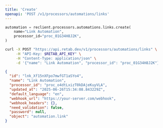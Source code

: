 ```yaml
---
title: 'Create'
openapi: 'POST /v1/processors/automations/links'
---
```


<RequestExample>

```python python
automation = reclient.processors.automations.links.create(
    name="Link Automation",
    processor_id="proc_01G34H8J2K",
)
```

```bash curl
curl -X POST "https://api.retab.dev/v1/processors/automations/links" \
     -H "API-Key: $RETAB_API_KEY" \
     -H "Content-Type: application/json" \
     -d '{"name": "Link Automation", "processor_id": "proc_01G34H8J2K"}'
```

</RequestExample>   

<ResponseExample>

```json
{
  "id": "lnk_Xf15nXFpo7mwfGT1aSYo4",
  "name": "Link Automation",
  "processor_id": "proc_o4dtLxizT0kDAjeKuyVLA",
  "updated_at": "2025-06-26T15:34:08.843229Z",
  "default_language": "en",
  "webhook_url": "https://your-server.com/webhook",
  "webhook_headers": {},
  "need_validation": false,
  "password": null,
  "object": "automation.link"
}
```
</ResponseExample>   